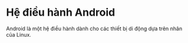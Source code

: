 # Hệ điều hành Android

Android là một hệ điều hành dành cho các thiết bị di động dựa trên nhân của Linux.
